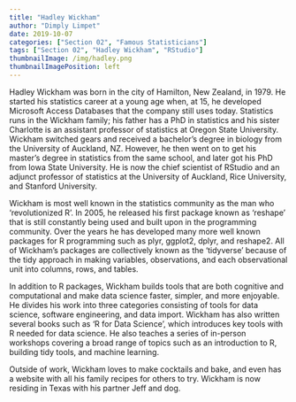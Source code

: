 ```yaml
---
title: "Hadley Wickham"
author: "Dimply Limpet"
date: 2019-10-07
categories: ["Section 02", "Famous Statisticians"]
tags: ["Section 02", "Hadley Wickham", "RStudio"]
thumbnailImage: /img/hadley.png
thumbnailImagePosition: left
---
```

Hadley Wickham was born in the city of Hamilton, New Zealand, in 1979. He started his statistics career at a young age when, at 15, he developed Microsoft Access Databases that the company still uses today. Statistics runs in the Wickham family; his father has a PhD in statistics and his sister Charlotte is an assistant professor of statistics at Oregon State University. Wickham switched gears and received a bachelor's degree in biology from the University of Auckland, NZ. However, he then went on to get his master's degree in statistics from the same school, and later got his PhD from Iowa State University. He is now the chief scientist of RStudio and an adjunct professor of statistics at the University of Auckland, Rice University, and Stanford University.

Wickham is most well known in the statistics community as the man who 'revolutionized R'. In 2005, he released his first package known as 'reshape' that is still constantly being used and built upon in the programming community. Over the years he has developed many more well known packages for R programming such as plyr, ggplot2, dplyr, and reshape2. All of Wickham's packages are collectively known as the 'tidyverse' because of the tidy approach in making variables, observations, and each observational unit into columns, rows, and tables.

In addition to R packages, Wickham builds tools that are both cognitive and computational and make data science faster, simpler, and more enjoyable. He divides his work into three categories consisting of tools for data science, software engineering, and data import. Wickham has also written several books such as 'R for Data Science', which introduces key tools with R needed for data science. He also teaches a series of in-person workshops covering a broad range of topics such as an introduction to R, building tidy tools, and machine learning.

Outside of work, Wickham loves to make cocktails and bake, and even has a website with all his family recipes for others to try. Wickham is now residing in Texas with his partner Jeff and dog.